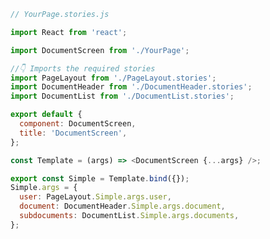 ```js
// YourPage.stories.js

import React from 'react';

import DocumentScreen from './YourPage';

//👇 Imports the required stories
import PageLayout from './PageLayout.stories';
import DocumentHeader from './DocumentHeader.stories';
import DocumentList from './DocumentList.stories';

export default {
  component: DocumentScreen,
  title: 'DocumentScreen',
};

const Template = (args) => <DocumentScreen {...args} />;

export const Simple = Template.bind({});
Simple.args = {
  user: PageLayout.Simple.args.user,
  document: DocumentHeader.Simple.args.document,
  subdocuments: DocumentList.Simple.args.documents,
};
```